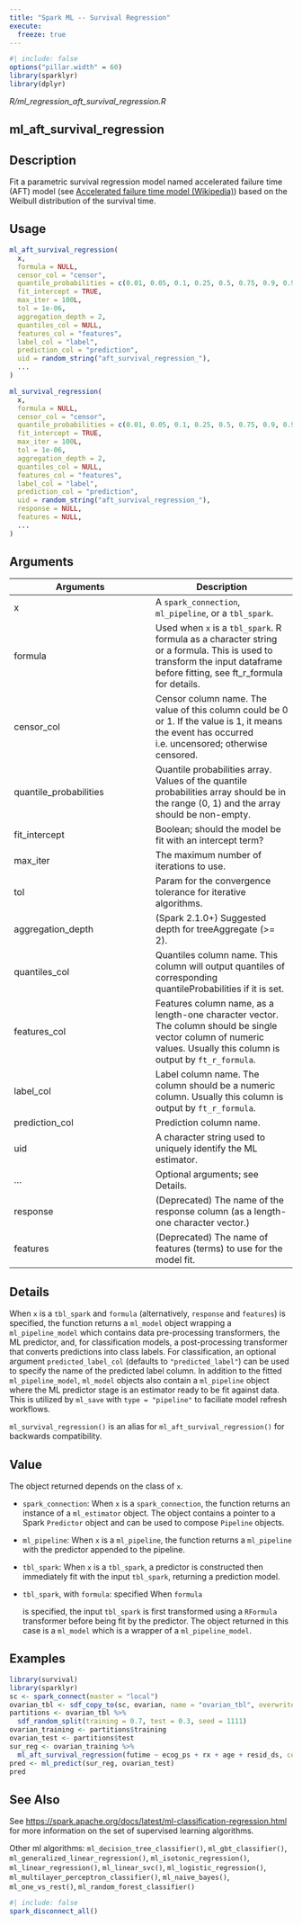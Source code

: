 ```yaml
---
title: "Spark ML -- Survival Regression"
execute:
  freeze: true
---
```


```r
#| include: false
options("pillar.width" = 60)
library(sparklyr) 
library(dplyr)
```

*R/ml_regression_aft_survival_regression.R*

## ml_aft_survival_regression

## Description
Fit a parametric survival regression model named accelerated failure time (AFT) model (see [Accelerated failure time model (Wikipedia)](https://en.wikipedia.org/wiki/Accelerated_failure_time_model)) based on the Weibull distribution of the survival time. 


## Usage
```r
ml_aft_survival_regression( 
  x, 
  formula = NULL, 
  censor_col = "censor", 
  quantile_probabilities = c(0.01, 0.05, 0.1, 0.25, 0.5, 0.75, 0.9, 0.95, 0.99), 
  fit_intercept = TRUE, 
  max_iter = 100L, 
  tol = 1e-06, 
  aggregation_depth = 2, 
  quantiles_col = NULL, 
  features_col = "features", 
  label_col = "label", 
  prediction_col = "prediction", 
  uid = random_string("aft_survival_regression_"), 
  ... 
) 

ml_survival_regression( 
  x, 
  formula = NULL, 
  censor_col = "censor", 
  quantile_probabilities = c(0.01, 0.05, 0.1, 0.25, 0.5, 0.75, 0.9, 0.95, 0.99), 
  fit_intercept = TRUE, 
  max_iter = 100L, 
  tol = 1e-06, 
  aggregation_depth = 2, 
  quantiles_col = NULL, 
  features_col = "features", 
  label_col = "label", 
  prediction_col = "prediction", 
  uid = random_string("aft_survival_regression_"), 
  response = NULL, 
  features = NULL, 
  ... 
) 
```

## Arguments
|Arguments|Description|
|---|---|
| x | A `spark_connection`, `ml_pipeline`, or a `tbl_spark`. |
| formula | Used when `x` is a `tbl_spark`. R formula as a character string or a formula. This is used to transform the input dataframe before fitting, see ft_r_formula for details. |
| censor_col | Censor column name. The value of this column could be 0 or 1. If the value is 1, it means the event has occurred i.e. uncensored; otherwise censored. |
| quantile_probabilities | Quantile probabilities array. Values of the quantile probabilities array should be in the range (0, 1) and the array should be non-empty. |
| fit_intercept | Boolean; should the model be fit with an intercept term? |
| max_iter | The maximum number of iterations to use. |
| tol | Param for the convergence tolerance for iterative algorithms. |
| aggregation_depth | (Spark 2.1.0+) Suggested depth for treeAggregate (>= 2). |
| quantiles_col | Quantiles column name. This column will output quantiles of corresponding quantileProbabilities if it is set. |
| features_col | Features column name, as a length-one character vector. The column should be single vector column of numeric values. Usually this column is output by `ft_r_formula`. |
| label_col | Label column name. The column should be a numeric column. Usually this column is output by `ft_r_formula`. |
| prediction_col | Prediction column name. |
| uid | A character string used to uniquely identify the ML estimator. |
| ... | Optional arguments; see Details. |
| response | (Deprecated) The name of the response column (as a length-one character vector.) |
| features | (Deprecated) The name of features (terms) to use for the model fit. |

## Details

When `x` is a `tbl_spark` and `formula` (alternatively, `response` and `features`) is specified, the function returns a `ml_model` object wrapping a `ml_pipeline_model` which contains data pre-processing transformers, the ML predictor, and, for classification models, a post-processing transformer that converts predictions into class labels. For classification, an optional argument `predicted_label_col` (defaults to `"predicted_label"`) can be used to specify the name of the predicted label column. In addition to the fitted `ml_pipeline_model`, `ml_model` objects also contain a `ml_pipeline` object where the ML predictor stage is an estimator ready to be fit against data. This is utilized by `ml_save` with `type = "pipeline"` to faciliate model refresh workflows. 

`ml_survival_regression()` is an alias for `ml_aft_survival_regression()` for backwards compatibility. 


## Value

The object returned depends on the class of `x`. 

  

- `spark_connection`: When `x` is a `spark_connection`, the function returns an instance of a `ml_estimator` object. The object contains a pointer to   a Spark `Predictor` object and can be used to compose   `Pipeline` objects. 

  

- `ml_pipeline`: When `x` is a `ml_pipeline`, the function returns a `ml_pipeline` with   the predictor appended to the pipeline. 

  

- `tbl_spark`: When `x` is a `tbl_spark`, a predictor is constructed then   immediately fit with the input `tbl_spark`, returning a prediction model. 

  

- `tbl_spark`, with `formula`: specified When `formula`

    is specified, the input `tbl_spark` is first transformed using a     `RFormula` transformer before being fit by     the predictor. The object returned in this case is a `ml_model` which is a     wrapper of a `ml_pipeline_model`. 


## Examples
```r
library(survival) 
library(sparklyr) 
sc <- spark_connect(master = "local") 
ovarian_tbl <- sdf_copy_to(sc, ovarian, name = "ovarian_tbl", overwrite = TRUE) 
partitions <- ovarian_tbl %>% 
  sdf_random_split(training = 0.7, test = 0.3, seed = 1111) 
ovarian_training <- partitions$training 
ovarian_test <- partitions$test 
sur_reg <- ovarian_training %>% 
  ml_aft_survival_regression(futime ~ ecog_ps + rx + age + resid_ds, censor_col = "fustat") 
pred <- ml_predict(sur_reg, ovarian_test) 
pred 
```

## See Also

See [https://spark.apache.org/docs/latest/ml-classification-regression.html](https://spark.apache.org/docs/latest/ml-classification-regression.html) for   more information on the set of supervised learning algorithms. 

Other ml algorithms:  `ml_decision_tree_classifier()`, `ml_gbt_classifier()`, `ml_generalized_linear_regression()`, `ml_isotonic_regression()`, `ml_linear_regression()`, `ml_linear_svc()`, `ml_logistic_regression()`, `ml_multilayer_perceptron_classifier()`, `ml_naive_bayes()`, `ml_one_vs_rest()`, `ml_random_forest_classifier()`


```r
#| include: false
spark_disconnect_all()
```
